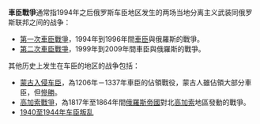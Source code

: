 '''車臣戰爭'''通常指1994年之后俄罗斯车臣地区发生的两场当地分离主义武装同俄罗斯联邦之间的战争：
*[[第一次車臣戰爭|第一次車臣戰爭]]，1994年到1996年間[[車臣|車臣]]與俄羅斯的戰爭。
*[[第二次車臣戰爭|第二次車臣戰爭]]，1999年到2009年間車臣與俄羅斯的戰爭。
其他历史上发生在车臣的地区的战争包括：
*[[蒙古征戰|蒙古入侵车臣]]，為1206年－1337年車臣的佔領戰役，蒙古人雖佔領大部分車臣，但[[慘勝|慘勝]]。
*[[高加索戰爭|高加索戰爭]]，為1817年至1864年間[[俄羅斯帝國|俄羅斯帝國]]對北[[高加索|高加索]]地區發動的戰爭。
*[[1940至1944年车臣叛乱|1940至1944年车臣叛乱]]
{{Disambiguation|Cat=四字战事消歧义}}